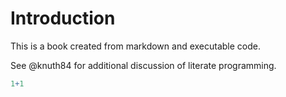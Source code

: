 # Introduction

This is a book created from markdown and executable code.

See @knuth84 for additional discussion of literate programming.



```r
1+1
```